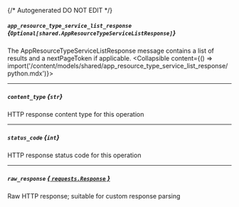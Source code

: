 {/* Autogenerated DO NOT EDIT  */}

##### `app_resource_type_service_list_response` *{`Optional[shared.AppResourceTypeServiceListResponse]`}*
The AppResourceTypeServiceListResponse message contains a list of results and a nextPageToken if applicable.
<Collapsible content={() => import('/content/models/shared/app_resource_type_service_list_response/python.mdx')}>
</Collapsible>

---
##### `content_type` *{`str`}*
HTTP response content type for this operation

---
##### `status_code` *{`int`}*
HTTP response status code for this operation

---
##### `raw_response` [*{ `requests.Response` }*](https://requests.readthedocs.io/en/latest/api/#requests.Response)
Raw HTTP response; suitable for custom response parsing

